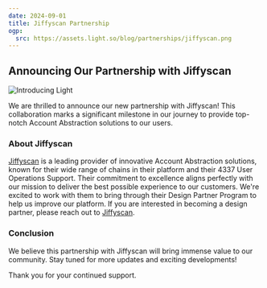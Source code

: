 ```yaml
---
date: 2024-09-01
title: Jiffyscan Partnership
ogp:
  src: https://assets.light.so/blog/partnerships/jiffyscan.png
---
```


## Announcing Our Partnership with Jiffyscan

<Image src="https://assets.light.so/blog/partnerships/jiffyscan.png" alt="Introducing Light" width={1200} height={630} />

We are thrilled to announce our new partnership with Jiffyscan! This collaboration marks a significant milestone in our journey to provide top-notch Account Abstraction solutions to our users.

### About Jiffyscan

[Jiffyscan](https://jiffyscan.io/) is a leading provider of innovative Account Abstraction solutions, known for their wide range of chains in their platform and their 4337 User Operations Support. Their commitment to excellence aligns perfectly with our mission to deliver the best possible experience to our customers. We're excited to work with them to bring through their Design Partner Program to help us improve our platform. If you are interested in becoming a design partner, please reach out to [Jiffyscan](https://x.com/JiffyScan).

### Conclusion

We believe this partnership with Jiffyscan will bring immense value to our community. Stay tuned for more updates and exciting developments!

Thank you for your continued support.
